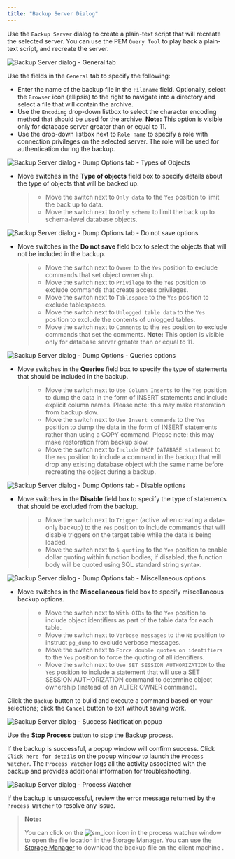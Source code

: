 ```yaml
---
title: "Backup Server Dialog"
---
```


<div id="backup_server_dialog" class="registered_link"></div>

Use the `Backup Server` dialog to create a plain-text script that will recreate the selected server. You can use the PEM `Query Tool` to play back a plain-text script, and recreate the server.

![Backup Server dialog - General tab](../images/backup_server_general.png)

Use the fields in the `General` tab to specify the following:

-   Enter the name of the backup file in the `Filename` field. Optionally, select the `Browser` icon (ellipsis) to the right to navigate into a directory and select a file that will contain the archive.
-   Use the `Encoding` drop-down listbox to select the character encoding method that should be used for the archive. **Note:** This option is visible only for database server greater than or equal to 11.
-   Use the drop-down listbox next to `Role name` to specify a role with connection privileges on the selected server. The role will be used for authentication during the backup.

![Backup Server dialog - Dump Options tab - Types of Objects](../images/backup_server_objects.png)

-   Move switches in the **Type of objects** field box to specify details about the type of objects that will be backed up.

    > -   Move the switch next to `Only data` to the `Yes` position to limit the back up to data.
    > -   Move the switch next to `Only schema` to limit the back up to schema-level database objects.

![Backup Server dialog - Dump Options tab - Do not save options](../images/backup_server_do_not_save.png)

-   Move switches in the **Do not save** field box to select the objects that will not be included in the backup.

    > -   Move the switch next to `Owner` to the `Yes` position to exclude commands that set object ownership.
    > -   Move the switch next to `Privilege` to the `Yes` position to exclude commands that create access privileges.
    > -   Move the switch next to `Tablespace` to the `Yes` position to exclude tablespaces.
    > -   Move the switch next to `Unlogged table data` to the `Yes` position to exclude the contents of unlogged tables.
    > -   Move the switch next to `Comments` to the `Yes` position to exclude commands that set the comments. **Note:** This option is visible only for database server greater than or equal to 11.

![Backup Server dialog - Dump Options - Queries options](../images/backup_server_queries.png)

-   Move switches in the **Queries** field box to specify the type of statements that should be included in the backup.

    > -   Move the switch next to `Use Column Inserts` to the `Yes` position to dump the data in the form of INSERT statements and include explicit column names. Please note: this may make restoration from backup slow.
    > -   Move the switch next to `Use Insert commands` to the `Yes` position to dump the data in the form of INSERT statements rather than using a COPY command. Please note: this may make restoration from backup slow.
    > -   Move the switch next to `Include DROP DATABASE statement` to the `Yes` position to include a command in the backup that will drop any existing database object with the same name before recreating the object during a backup.

![Backup Server dialog - Dump Options tab - Disable options](../images/backup_server_disable.png)

-   Move switches in the **Disable** field box to specify the type of statements that should be excluded from the backup.

    > -   Move the switch next to `Trigger` (active when creating a data-only backup) to the `Yes` position to include commands that will disable triggers on the target table while the data is being loaded.
    > -   Move the switch next to `$ quoting` to the `Yes` position to enable dollar quoting within function bodies; if disabled, the function body will be quoted using SQL standard string syntax.

![Backup Server dialog - Dump Options tab - Miscellaneous options](../images/backup_server_miscellaneous.png)

-   Move switches in the **Miscellaneous** field box to specify miscellaneous backup options.

    > -   Move the switch next to `With OIDs` to the `Yes` position to include object identifiers as part of the table data for each table.
    > -   Move the switch next to `Verbose messages` to the `No` position to instruct `pg_dump` to exclude verbose messages.
    > -   Move the switch next to `Force double quotes on identifiers` to the `Yes` position to force the quoting of all identifiers.
    > -   Move the switch next to `Use SET SESSION AUTHORIZATION` to the `Yes` position to include a statement that will use a SET SESSION AUTHORIZATION command to determine object ownership (instead of an ALTER OWNER command).

Click the `Backup` button to build and execute a command based on your selections; click the `Cancel` button to exit without saving work.

![Backup Server dialog - Success Notification popup](../images/backup_server_messages.png)

Use the **Stop Process** button to stop the Backup process.

If the backup is successful, a popup window will confirm success. Click `Click here for details` on the popup window to launch the `Process Watcher`. The `Process Watcher` logs all the activity associated with the backup and provides additional information for troubleshooting.

![Backup Server dialog - Process Watcher](../images/backup_server_process_watcher.png)

If the backup is unsuccessful, review the error message returned by the `Process Watcher` to resolve any issue.

> **Note:**
>
> You can click on the ![sm_icon](../images/sm_icon.png) icon in the process watcher window to open the file location in the Storage Manager. You can use the [Storage Manager](05_storage_manager/#storage_manager) to download the backup file on the client machine .
